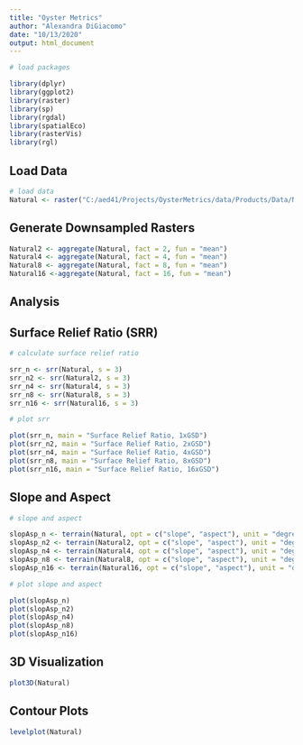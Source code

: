 ```yaml
---
title: "Oyster Metrics"
author: "Alexandra DiGiacomo"
date: "10/13/2020"
output: html_document
---
```


```r
# load packages

library(dplyr)
library(ggplot2)
library(raster)
library(sp)
library(rgdal)
library(spatialEco)
library(rasterVis)
library(rgl)
```
## Load Data
```r
# load data
Natural <- raster("C:/aed41/Projects/OysterMetrics/data/Products/Data/Natural_low_test_dsm.tif")
```

## Generate Downsampled Rasters
```r
Natural2 <- aggregate(Natural, fact = 2, fun = "mean")
Natural4 <- aggregate(Natural, fact = 4, fun = "mean")
Natural8 <- aggregate(Natural, fact = 8, fun = "mean")
Natural16 <-aggregate(Natural, fact = 16, fun = "mean")
```

## Analysis

## Surface Relief Ratio (SRR)
```r
# calculate surface relief ratio

srr_n <- srr(Natural, s = 3)
srr_n2 <- srr(Natural2, s = 3)
srr_n4 <- srr(Natural4, s = 3)
srr_n8 <- srr(Natural8, s = 3)
srr_n16 <- srr(Natural16, s = 3)
```


```r
# plot srr

plot(srr_n, main = "Surface Relief Ratio, 1xGSD")
plot(srr_n2, main = "Surface Relief Ratio, 2xGSD")
plot(srr_n4, main = "Surface Relief Ratio, 4xGSD")
plot(srr_n8, main = "Surface Relief Ratio, 8xGSD")
plot(srr_n16, main = "Surface Relief Ratio, 16xGSD")
```

## Slope and Aspect

```r
# slope and aspect

slopAsp_n <- terrain(Natural, opt = c("slope", "aspect"), unit = "degrees", main = "1xGSD")
slopAsp_n2 <- terrain(Natural2, opt = c("slope", "aspect"), unit = "degrees", main = "2xGSD")
slopAsp_n4 <- terrain(Natural4, opt = c("slope", "aspect"), unit = "degrees", main = "4xGSD")
slopAsp_n8 <- terrain(Natural8, opt = c("slope", "aspect"), unit = "degrees", main = "8xGSD")
slopAsp_n16 <- terrain(Natural16, opt = c("slope", "aspect"), unit = "degrees", main = "16xGSD")
```

```r
# plot slope and aspect

plot(slopAsp_n)
plot(slopAsp_n2)
plot(slopAsp_n4)
plot(slopAsp_n8)
plot(slopAsp_n16)
```

## 3D Visualization
```r
plot3D(Natural)
```

## Contour Plots
```r
levelplot(Natural)
```





















